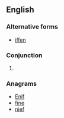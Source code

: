 ==English==
{{rft}}
===Alternative forms===
* [[iffen]]
===Conjunction===
{{en-con}}
# {{eye dialect of|if}}

===Anagrams===
* [[Enif#English|Enif]]
* [[fine#English|fine]]
* [[nief#English|nief]]